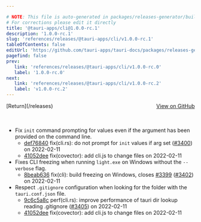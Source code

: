 ```yaml
---

# NOTE: This file is auto-generated in packages/releases-generator/build.ts
# For corrections please edit it directly
title: '@tauri-apps/cli@1.0.0-rc.1'
description: '1.0.0-rc.1'
slug: 'references/releases/@tauri-apps/cli/v1.0.0-rc.1'
tableOfContents: false
editUrl: 'https://github.com/tauri-apps/tauri-docs/packages/releases-generator/build.ts'
pagefind: false
prev:
   link: 'references/releases/@tauri-apps/cli/v1.0.0-rc.0'
   label: '1.0.0-rc.0'
next:
   link: 'references/releases/@tauri-apps/cli/v1.0.0-rc.2'
   label: 'v1.0.0-rc.2'
---
```


<div style="margin-bottom:3rem; display: flex; justify-content: space-between; align-items: center"><span>[Return](/releases)</span><span><a href="https://github.com/tauri-apps/tauri/releases/tag/@tauri-apps/cli-v1.0.0-rc.1">View on GitHub</a></span></div>

- Fix `init` command prompting for values even if the argument has been provided on the command line.
  - [def76840](https://www.github.com/tauri-apps/tauri/commit/def76840257a1447723ecda13c807cf0c881f083) fix(cli.rs): do not prompt for `init` values if arg set ([#3400](https://www.github.com/tauri-apps/tauri/pull/3400)) on 2022-02-11
  - [41052dee](https://www.github.com/tauri-apps/tauri/commit/41052deeda2a00ee2b8ec2041c9c87c11de82ab2) fix(covector): add cli.js to change files on 2022-02-11
- Fixes CLI freezing when running `light.exe` on Windows without the `--verbose` flag.
  - [8beab636](https://www.github.com/tauri-apps/tauri/commit/8beab6363491e2a8757cc9fc0fa1eccc98ece916) fix(cli): build freezing on Windows, closes [#3399](https://www.github.com/tauri-apps/tauri/pull/3399) ([#3402](https://www.github.com/tauri-apps/tauri/pull/3402)) on 2022-02-11
- Respect `.gitignore` configuration when looking for the folder with the `tauri.conf.json` file.
  - [9c6c5a8c](https://www.github.com/tauri-apps/tauri/commit/9c6c5a8c52c6460d0b0a1a55300e1828262994ba) perf(cli.rs): improve performance of tauri dir lookup reading .gitignore ([#3405](https://www.github.com/tauri-apps/tauri/pull/3405)) on 2022-02-11
  - [41052dee](https://www.github.com/tauri-apps/tauri/commit/41052deeda2a00ee2b8ec2041c9c87c11de82ab2) fix(covector): add cli.js to change files on 2022-02-11


